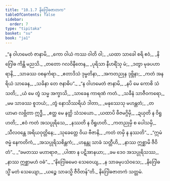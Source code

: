 ```yaml
---
title: "10.1.7 နိဂြေါဓဇာတက"
tableOfContents: false
sidebar:
  order: 7
type: "tipitaka"
basket: "su"
book: "ja1"
---
```



<DynamicBreadcrumb />

<Division number="72" book="ja1" e="ch" v="22" p="211">

<Paragraph number="1986" type="verses" book="ja1">
_“န ဝါဟမေတံ ဇာနာမိ,_  
_ကော ဝါယံ ကဿ ဝါတိ ဝါ;_  
_ယထာ သာခေါ စရိ ဧဝံ,_  
_နိဂြေါဓ ကိန္တိ မညသိ._  

</Paragraph>

</Division>
<Division number="73" book="ja1" e="ch" v="22" p="211">

<Paragraph number="1987" type="verses" book="ja1">
_တတော ဂလဝိနီတေန,_  
_ပုရိသာ နီဟရိံသု မံ;_  
_ဒတွာ မုခပဟာရာနိ,_  
_သာခဿ ဝစနင်္ကရာ._  

</Paragraph>

</Division>
<Division number="74" book="ja1" e="ch" v="22" p="211">

<Paragraph number="1988" type="verses" book="ja1">
_ဧတာဒိသံ ဒုမ္မတိနာ,_  
_အကတညုန ဒုဗ္ဘိနာ;_  
_ကတံ အနရိယံ သာခေန,_  
_သခိနာ တေ ဇနာဓိပ”._  

</Paragraph>

</Division>
<Division number="75" book="ja1" e="ch" v="22" p="211">

<Paragraph number="1989" type="verses" book="ja1">
_“န ဝါဟမေတံ ဇာနာမိ,_  
_နပိ မေ ကောစိ သံသတိ;_  
_ယံ မေ တွံ သမ္မ အက္ခာသိ,_  
_သာခေန ကာရဏံ ကတံ._  

</Paragraph>

</Division>
<Division number="76" book="ja1" e="ch" v="22" p="211">

<Paragraph number="1990" type="verses" book="ja1">
_သခီနံ သာဇီဝကရော,_  
_မမ သာခဿ စူဘယံ;_  
_တွံ နောသိဿရိယံ ဒါတာ,_  
_မနုဿေသု မဟန္တတံ;_  
_တယာမာ လဗ္ဘိတာ ဣဒ္ဓီ,_  
_ဧတ္ထ မေ နတ္ထိ သံသယော._  

</Paragraph>

</Division>
<Division number="77" book="ja1" e="ch" v="22" p="211">

<Paragraph number="1991" type="verses" book="ja1">
_ယထာပိ ဗီဇမဂ္ဂိမှိ,_  
_ဍယှတိ န ဝိရူဟတိ;_  
_ဧဝံ ကတံ အသပ္ပုရိသေ,_  
_နဿတိ န ဝိရူဟတိ._  

</Paragraph>

</Division>
<Division number="78" book="ja1" e="ch" v="22" p="211">

<Paragraph number="1992" type="verses" book="ja1">
_ကတညုမှိ စ ပေါသမှိ,_  
_သီလဝန္တေ အရိယဝုတ္တိနေ;_  
_သုခေတ္တေ ဝိယ ဗီဇာနိ,_  
_ကတံ တမှိ န နဿတိ”._  

</Paragraph>

</Division>
<Division number="79" book="ja1" e="ch" v="22" p="211">

<Paragraph number="1993" type="verses" book="ja1">
_“ဣမံ ဇမ္မံ နေကတိကံ,_  
_အသပ္ပုရိသစိန္တကံ;_  
_ဟနန္တု သာခံ သတ္တီဟိ,_  
_နာဿ ဣစ္ဆာမိ ဇီဝိတံ”._  

</Paragraph>

</Division>
<Division number="80" book="ja1" e="ch" v="22" p="212">

<Paragraph number="1994" type="verses" book="ja1">
_“ခမတဿ မဟာရာဇ,_  
_ပါဏာ န ပဋိအာနယာ;_  
_ခမ ဒေဝ အသပ္ပုရိသဿ,_  
_နာဿ ဣစ္ဆာမဟံ ဝဓံ”._  

</Paragraph>

</Division>
<Division number="81" book="ja1" e="ch" v="22" p="212">

<Paragraph number="1995" type="verses" book="ja1">
_“နိဂြေါဓမေဝ သေဝေယျ,_  
_န သာခမုပသံဝသေ;_  
_နိဂြေါဓသ္မိံ မတံ သေယျော,_  
_ယဉ္စေ သာခသ္မိ ဇီဝိတန်”တိ._  


</Paragraph>
</Division>

<Paragraph number="1996" type="center" book="ja1">
နိဂြေါဓဇာတကံ သတ္တမံ.
</Paragraph>